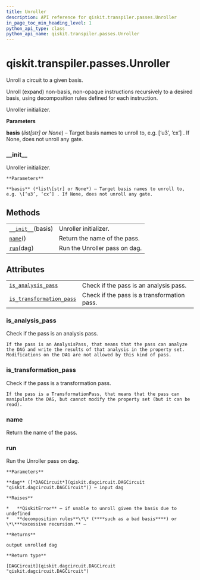 ```yaml
---
title: Unroller
description: API reference for qiskit.transpiler.passes.Unroller
in_page_toc_min_heading_level: 1
python_api_type: class
python_api_name: qiskit.transpiler.passes.Unroller
---
```


# qiskit.transpiler.passes.Unroller

<Class id="qiskit.transpiler.passes.Unroller" github="https://github.com/qiskit/qiskit/tree/stable/0.17/qiskit/transpiler/passes/basis/unroller.py" signature="Unroller(*args, **kwargs)">
  Unroll a circuit to a given basis.

  Unroll (expand) non-basis, non-opaque instructions recursively to a desired basis, using decomposition rules defined for each instruction.

  Unroller initializer.

  **Parameters**

  **basis** (*list\[str] or None*) – Target basis names to unroll to, e.g. \[‘u3’, ‘cx’] . If None, does not unroll any gate.

  ### \_\_init\_\_

  <Function id="qiskit.transpiler.passes.Unroller.__init__" name="__init__" signature="__init__(basis)">
    Unroller initializer.

    **Parameters**

    **basis** (*list\[str] or None*) – Target basis names to unroll to, e.g. \[‘u3’, ‘cx’] . If None, does not unroll any gate.
  </Function>

  ## Methods

  |                                                                                                               |                               |
  | ------------------------------------------------------------------------------------------------------------- | ----------------------------- |
  | [`__init__`](#qiskit.transpiler.passes.Unroller.__init__ "qiskit.transpiler.passes.Unroller.__init__")(basis) | Unroller initializer.         |
  | [`name`](#qiskit.transpiler.passes.Unroller.name "qiskit.transpiler.passes.Unroller.name")()                  | Return the name of the pass.  |
  | [`run`](#qiskit.transpiler.passes.Unroller.run "qiskit.transpiler.passes.Unroller.run")(dag)                  | Run the Unroller pass on dag. |

  ## Attributes

  |                                                                                                                                                  |                                             |
  | ------------------------------------------------------------------------------------------------------------------------------------------------ | ------------------------------------------- |
  | [`is_analysis_pass`](#qiskit.transpiler.passes.Unroller.is_analysis_pass "qiskit.transpiler.passes.Unroller.is_analysis_pass")                   | Check if the pass is an analysis pass.      |
  | [`is_transformation_pass`](#qiskit.transpiler.passes.Unroller.is_transformation_pass "qiskit.transpiler.passes.Unroller.is_transformation_pass") | Check if the pass is a transformation pass. |

  ### is\_analysis\_pass

  <Function id="qiskit.transpiler.passes.Unroller.is_analysis_pass" name="is_analysis_pass" signature="property is_analysis_pass">
    Check if the pass is an analysis pass.

    If the pass is an AnalysisPass, that means that the pass can analyze the DAG and write the results of that analysis in the property set. Modifications on the DAG are not allowed by this kind of pass.
  </Function>

  ### is\_transformation\_pass

  <Function id="qiskit.transpiler.passes.Unroller.is_transformation_pass" name="is_transformation_pass" signature="property is_transformation_pass">
    Check if the pass is a transformation pass.

    If the pass is a TransformationPass, that means that the pass can manipulate the DAG, but cannot modify the property set (but it can be read).
  </Function>

  ### name

  <Function id="qiskit.transpiler.passes.Unroller.name" name="name" signature="name()">
    Return the name of the pass.
  </Function>

  ### run

  <Function id="qiskit.transpiler.passes.Unroller.run" name="run" signature="run(dag)">
    Run the Unroller pass on dag.

    **Parameters**

    **dag** ([*DAGCircuit*](qiskit.dagcircuit.DAGCircuit "qiskit.dagcircuit.DAGCircuit")) – input dag

    **Raises**

    *   **QiskitError** – if unable to unroll given the basis due to undefined
    *   **decomposition rules**\*\* (****such as a bad basis****) or \*\***excessive recursion.** –

    **Returns**

    output unrolled dag

    **Return type**

    [DAGCircuit](qiskit.dagcircuit.DAGCircuit "qiskit.dagcircuit.DAGCircuit")
  </Function>
</Class>

